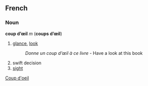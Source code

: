 ==French==
===Noun===
'''coup d’œil''' ''m'' ('''coups d’œil''')

#[[glance]], [[look]]
#:''Donne un coup d’œil à ce livre'' - Have a look at this book
# swift decision
# [[sight]]

[[Category:English words spelled with diacritics or ligatures|Coup d'oeil]]